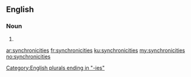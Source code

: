==English==

===Noun===
{{head|en|plural}}

# {{plural of|synchronicity|lang=en}}

[[Category:English plurals ending in "-ies"]]

[[ar:synchronicities]]
[[fr:synchronicities]]
[[ku:synchronicities]]
[[my:synchronicities]]
[[no:synchronicities]]